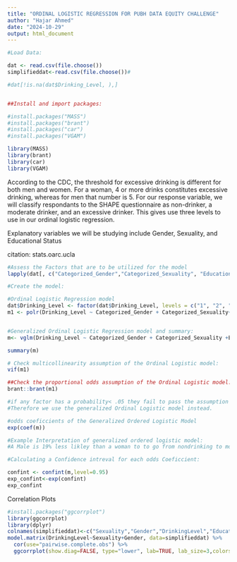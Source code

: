 ---
title: "ORDINAL LOGISTIC REGRESSION FOR PUBH DATA EQUITY CHALLENGE"
author: "Hajar Ahmed"
date: "2024-10-29"
output: html_document
---

```{r setup, include=FALSE}
#Load Data:

dat <- read.csv(file.choose())
simplifieddat<-read.csv(file.choose())#

#dat[!is.na(dat$Drinking_Level, ),]


##Install and import packages:

#install.packages("MASS")
#install.packages("brant")
#install.packages("car")
#install.packages("VGAM")

library(MASS)
library(brant)
library(car)
library(VGAM)

```

According to the CDC, the threshold for excessive drinking is different for both men and women. For a woman, 4 or more drinks constitutes excessive drinking, whereas for men that number is 5. For our response variable, we will classify respondants to the SHAPE questionnaire as non-drinker, a moderate drinker, and an excessive drinker. This gives use three levels to use in our ordinal logistic regression.

Explanatory variables we will be studying include Gender, Sexuality, and Educational Status

citation: stats.oarc.ucla

```{r}
#Assess the Factors that are to be utilized for the model
lapply(dat[, c("Categorized_Gender","Categorized_Sexuality", "Education_Status")], table)
```

```{r}
#Create the model:

#Ordinal Logistic Regression model
dat$Drinking_Level <- factor(dat$Drinking_Level, levels = c("1", "2", "3"), ordered = TRUE)
m1 <- polr(Drinking_Level ~ Categorized_Gender + Categorized_Sexuality+ Education_Status, data = dat, Hess = TRUE)


#Generalized Ordinal Logistic Regression model and summary:
m<- vglm(Drinking_Level ~ Categorized_Gender + Categorized_Sexuality +Education_Status, family=cumulative(parallel=FALSE),data=dat)

summary(m)

```

```{r}
# Check multicollinearity assumption of the Ordinal Logistic model:
vif(m1)
```

```{r}
##Check the proportional odds assumption of the Ordinal Logistic model:
brant::brant(m1)

#if any factor has a probability< .05 they fail to pass the assumption
#Therefore we use the generalized Ordinal Logistic model instead.

```

```{r}
#odds coeficcients of the Generalized Ordered Logistic Model
exp(coef(m))

#Example Interpretation of generalized ordered logistic model:
#A Male is 19% less likley than a woman to to go from nondrinking to moderate drinking

```

```{r}
#Calculating a Confidence intreval for each odds Coeficcient:

confint <- confint(m,level=0.95)
exp_confint<-exp(confint)
exp_confint
```

Correlation Plots

```{r}

#install.packages("ggcorrplot")
library(ggcorrplot)
library(dplyr)
colnames(simplifieddat)<-c("Sexuality","Gender","DrinkingLevel","Education Status:")
model.matrix(DrinkingLevel~Sexuality+Gender, data=simplifieddat) %>% 
  cor(use="pairwise.complete.obs") %>% 
  ggcorrplot(show.diag=FALSE, type="lower", lab=TRUE, lab_size=3,colors=c("red","yellow","green"))

```
